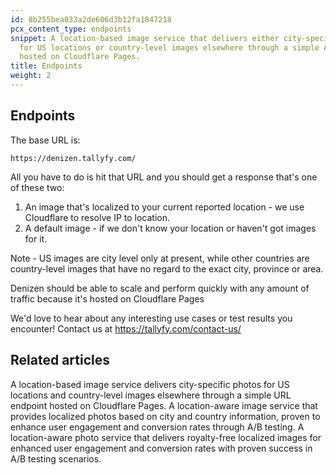 ```yaml
---
id: 8b255bea033a2de606d3b12fa1847218
pcx_content_type: endpoints
snippet: A location-based image service that delivers either city-specific photos
  for US locations or country-level images elsewhere through a simple API endpoint
  hosted on Cloudflare Pages.
title: Endpoints
weight: 2
---
```


## Endpoints

The base URL is:

`https://denizen.tallyfy.com/`

All you have to do is hit that URL and you should get a response that's one of these two:

1. An image that's localized to your current reported location - we use Cloudflare to resolve IP to location.
2. A default image - if we don't know your location or haven't got images for it.

Note - US images are city level only at present, while other countries are country-level images that have no regard to the exact city, province or area.

Denizen should be able to scale and perform quickly with any amount of traffic because it's hosted on Cloudflare Pages

We'd love to hear about any interesting use cases or test results you encounter! Contact us at https://tallyfy.com/contact-us/


## Related articles
<CardGrid>
<LinkTitleCard header="<b>Denizen > Endpoints</b>" href="/products/denizen/endpoints/" > A location-based image service delivers city-specific photos for US locations and country-level images elsewhere through a simple URL endpoint hosted on Cloudflare Pages. </LinkTitleCard>
<LinkTitleCard header="<b>Overview</b>" href="/products/denizen/" > A location-aware image service that provides localized photos based on city and country information, proven to enhance user engagement and conversion rates through A/B testing. </LinkTitleCard>
<LinkTitleCard header="<b>Overview</b>" href="/products/denizen/" > A location-aware photo service that delivers royalty-free localized images for enhanced user engagement and conversion rates with proven success in A/B testing scenarios. </LinkTitleCard>
</CardGrid>